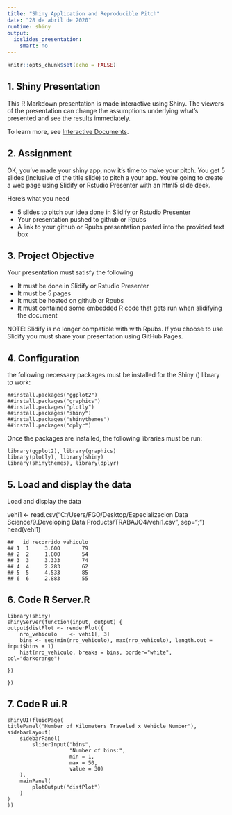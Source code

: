 ---
title: "Shiny Application and Reproducible Pitch"
date: "28 de abril de 2020"
runtime: shiny
output: 
  ioslides_presentation: 
    smart: no
---

```{r setup, include=FALSE}
knitr::opts_chunk$set(echo = FALSE)
```

## 1. Shiny Presentation

This R Markdown presentation is made interactive using Shiny. The viewers of the presentation can change the assumptions underlying what's presented and see the results immediately. 

To learn more, see [Interactive Documents](http://rmarkdown.rstudio.com/authoring_shiny.html).

## 2. Assignment

OK, you've made your shiny app, now it's time to make your pitch. You get 5 slides (inclusive of the title slide) to pitch a your app. You're going to create a web page using Slidify or Rstudio Presenter with an html5 slide deck.

Here's what you need

* 5 slides to pitch our idea done in Slidify or Rstudio Presenter
* Your presentation pushed to github or Rpubs
* A link to your github or Rpubs presentation pasted into the provided text box


## 3. Project Objective

Your presentation must satisfy the following

* It must be done in Slidify or Rstudio Presenter
* It must be 5 pages
* It must be hosted on github or Rpubs
* It must contained some embedded R code that gets run when slidifying the document

NOTE: Slidify is no longer compatible with with Rpubs. If you choose to use Slidify you must share your presentation using GitHub Pages.


## 4. Configuration
the following necessary packages must be installed for the Shiny () library to work:

    ##install.packages("ggplot2")
    ##install.packages("graphics")
    ##install.packages("plotly")
    ##install.packages("shiny")
    ##install.packages("shinythemes")
    ##install.packages("dplyr")
    
Once the packages are installed, the following libraries must be run:

    library(ggplot2), library(graphics)
    library(plotly), library(shiny)
    library(shinythemes), library(dplyr)


## 5. Load and display the data

Load and display the data

vehi1 <- read.csv("C:/Users/FGO/Desktop/Especializacion Data Science/9.Developing Data Products/TRABAJO4/vehi1.csv", sep=";")
head(vehi1)
    
    ##   id recorrido vehiculo
    ## 1  1     3.600       79
    ## 2  2     1.800       54
    ## 3  3     3.333       74
    ## 4  4     2.283       62
    ## 5  5     4.533       85
    ## 6  6     2.883       55 
    
## 6. Code R Server.R 

    library(shiny)
    shinyServer(function(input, output) {
    output$distPlot <- renderPlot({
        nro_vehiculo    <- vehi1[, 3]
        bins <- seq(min(nro_vehiculo), max(nro_vehiculo), length.out = input$bins + 1)
        hist(nro_vehiculo, breaks = bins, border="white", col="darkorange")
        
    })
    
    })

## 7. Code R ui.R 

    shinyUI(fluidPage(
    titlePanel("Number of Kilometers Traveled x Vehicle Number"),
    sidebarLayout(
        sidebarPanel(
            sliderInput("bins",
                        "Number of bins:",
                        min = 1,
                        max = 50,
                        value = 30)
        ),
        mainPanel(
            plotOutput("distPlot")
        )
    )
    ))

